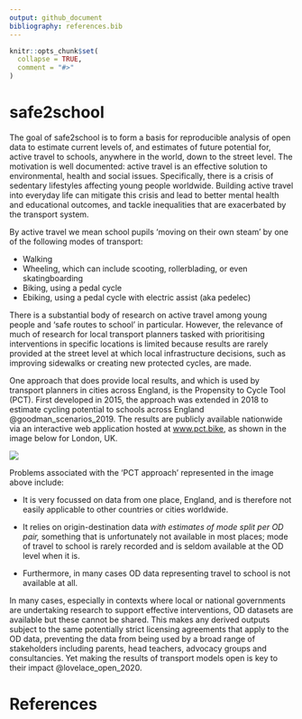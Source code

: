 ```yaml
---
output: github_document
bibliography: references.bib
---
```


<!-- README.md is generated from README.Rmd. Please edit that file -->

```r
knitr::opts_chunk$set(
  collapse = TRUE,
  comment = "#>"
)
```

# safe2school

<!-- badges: start -->

<!-- badges: end -->

The goal of safe2school is to form a basis for reproducible analysis of open data to estimate current levels of, and estimates of future potential for, active travel to schools, anywhere in the world, down to the street level.
The motivation is well documented: active travel is an effective solution to environmental, health and social issues.
Specifically, there is a crisis of sedentary lifestyles affecting young people worldwide.
Building active travel into everyday life can mitigate this crisis and lead to better mental health and educational outcomes, and tackle inequalities that are exacerbated by the transport system.

By active travel we mean school pupils 'moving on their own steam' by one of the following modes of transport:

-   Walking
-   Wheeling, which can include scooting, rollerblading, or even skatingboarding
-   Biking, using a pedal cycle
-   Ebiking, using a pedal cycle with electric assist (aka pedelec)

There is a substantial body of research on active travel among young people and 'safe routes to school' in particular.
However, the relevance of much of research for local transport planners tasked with prioritising interventions in specific locations is limited because results are rarely provided at the street level at which local infrastructure decisions, such as improving sidewalks or creating new protected cycles, are made.

One approach that does provide local results, and which is used by transport planners in cities across England, is the Propensity to Cycle Tool (PCT).
First developed in 2015, the approach was extended in 2018 to estimate cycling potential to schools across England @goodman_scenarios_2019. The results are publicly available nationwide via an interactive web application hosted at [www.pct.bike](https://www.pct.bike/), as shown in the image below for London, UK.

![](images/image-1448227588.png)

Problems associated with the 'PCT approach' represented in the image above include:

-   It is very focussed on data from one place, England, and is therefore not easily applicable to other countries or cities worldwide.

-   It relies on origin-destination data *with estimates of mode split per OD pair,* something that is unfortunately not available in most places; mode of travel to school is rarely recorded and is seldom available at the OD level when it is.

-   Furthermore, in many cases OD data representing travel to school is not available at all.

In many cases, especially in contexts where local or national governments are undertaking research to support effective interventions, OD datasets are available but these cannot be shared.
This makes any derived outputs subject to the same potentially strict licensing agreements that apply to the OD data, preventing the data from being used by a broad range of stakeholders including parents, head teachers, advocacy groups and consultancies.
Yet making the results of transport models open is key to their impact @lovelace_open_2020.

# References 
